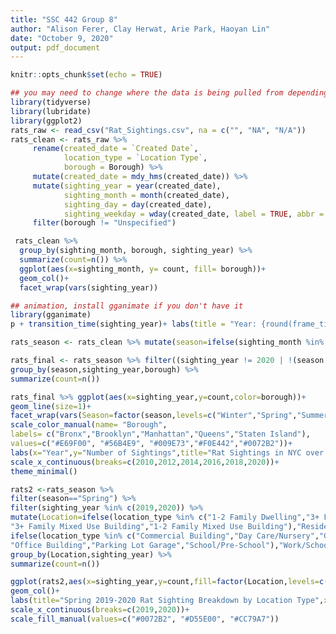 ---
title: "SSC 442 Group 8"
author: "Alison Ferer, Clay Herwat, Arie Park, Haoyan Lin"
date: "October 9, 2020"
output: pdf_document
---

```{r setup, include=FALSE}
knitr::opts_chunk$set(echo = TRUE)
```

```{r}
## you may need to change where the data is being pulled from depending on where it is stored on your computer
library(tidyverse)
library(lubridate)
library(ggplot2)
rats_raw <- read_csv("Rat_Sightings.csv", na = c("", "NA", "N/A"))
rats_clean <- rats_raw %>%
     rename(created_date = `Created Date`,
            location_type = `Location Type`,
            borough = Borough) %>%
     mutate(created_date = mdy_hms(created_date)) %>%
     mutate(sighting_year = year(created_date),
            sighting_month = month(created_date),
            sighting_day = day(created_date),
            sighting_weekday = wday(created_date, label = TRUE, abbr = FALSE)) %>%
     filter(borough != "Unspecified")
```

```{r}
 rats_clean %>% 
  group_by(sighting_month, borough, sighting_year) %>% 
  summarize(count=n()) %>%
  ggplot(aes(x=sighting_month, y= count, fill= borough))+ 
  geom_col()+ 
  facet_wrap(vars(sighting_year))
```
```{r}
## animation, install gganimate if you don't have it
library(gganimate)
p + transition_time(sighting_year)+ labs(title = "Year: {round(frame_time,digits=0)}")
```

```{r}
rats_season <- rats_clean %>% mutate(season=ifelse(sighting_month %in% c(12,1,2),"Winter",ifelse(sighting_month %in% c(3,4,5),"Spring",ifelse(sighting_month %in% c(6,7,8),"Summer",ifelse(sighting_month %in% c(9,10,11),"Fall",NA)))))

rats_final <- rats_season %>% filter((sighting_year != 2020 | !(season %in% c("Fall","Winter")))) %>% 
group_by(season,sighting_year,borough) %>% 
summarize(count=n())

rats_final %>% ggplot(aes(x=sighting_year,y=count,color=borough))+
geom_line(size=1)+
facet_wrap(vars(Season=factor(season,levels=c("Winter","Spring","Summer","Fall"))))+
scale_color_manual(name= "Borough", 
labels= c("Bronx","Brooklyn","Manhattan","Queens","Staten Island"),
values=c("#E69F00", "#56B4E9", "#009E73","#F0E442","#0072B2"))+
labs(x="Year",y="Number of Sightings",title="Rat Sightings in NYC over Time by Season and Location Type",fill="Borough")+
scale_x_continuous(breaks=c(2010,2012,2014,2016,2018,2020))+
theme_minimal()
```


```{r}
rats2 <-rats_season %>% 
filter(season=="Spring") %>% 
filter(sighting_year %in% c(2019,2020)) %>% 
mutate(Location=ifelse(location_type %in% c("1-2 Family Dwelling","3+ Family Apt. Building",
"3+ Family Mixed Use Building","1-2 Family Mixed Use Building"),"Residential",
ifelse(location_type %in% c("Commercial Building","Day Care/Nursery","Government Building",
"Office Building","Parking Lot Garage","School/Pre-School"),"Work/School","Other"))) %>% 
group_by(Location,sighting_year) %>% 
summarize(count=n())

ggplot(rats2,aes(x=sighting_year,y=count,fill=factor(Location,levels=c("Work/School","Other","Residential"))))+
geom_col()+
labs(title="Spring 2019-2020 Rat Sighting Breakdown by Location Type",x="Year",y="Number of Sightings",fill="Location")+ 
scale_x_continuous(breaks=c(2019,2020))+
scale_fill_manual(values=c("#0072B2", "#D55E00", "#CC79A7"))
```
